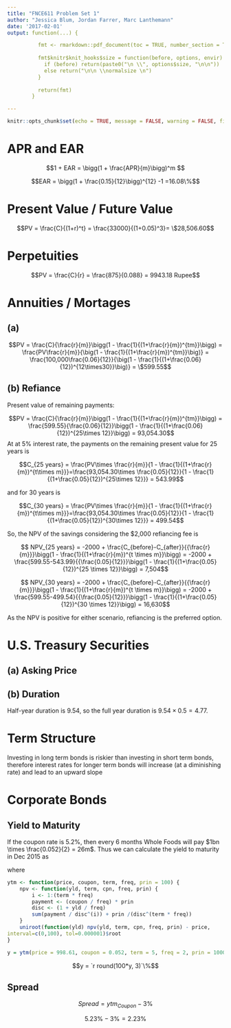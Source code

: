 ```yaml
---
title: "FNCE611 Problem Set 1"
author: "Jessica Blum, Jordan Farrer, Marc Lanthemann"
date: '2017-02-01'
output: function(...) {

          fmt <- rmarkdown::pdf_document(toc = TRUE, number_section = TRUE, df_print = 'kable',...)
        
          fmt$knitr$knit_hooks$size = function(before, options, envir) {
            if (before) return(paste0("\n \\", options$size, "\n\n"))
            else return("\n\n \\normalsize \n")
          }
        
          return(fmt)
        }

---
```


```r
knitr::opts_chunk$set(echo = TRUE, message = FALSE, warning = FALSE, fig.align = 'center', size = 'small')
```

# APR and EAR

$$1 + EAR = \bigg(1 + \frac{APR}{m}\bigg)^m $$

$$EAR = \bigg(1 + \frac{0.15}{12}\bigg)^{12} -1 =16.08\%$$

# Present Value / Future Value

$$PV = \frac{C}{(1+r)^t} = \frac{33000}{(1+0.05)^3}= \$28,506.60$$

# Perpetuities

$$PV = \frac{C}{r} = \frac{875}{0.088} = 9943.18 Rupee$$

# Annuities / Mortages

## (a)

$$PV = \frac{C}{\frac{r}{m}}\bigg(1 - \frac{1}{(1+\frac{r}{m})^{tm}}\bigg) = \frac{PV\frac{r}{m}}{\big(1 - \frac{1}{(1+\frac{r}{m})^{tm}}\big)} = \frac{100,000\frac{0.06}{12}}{\big(1 - \frac{1}{(1+\frac{0.06}{12})^{12\times30}}\big)} = \$599.55$$

## (b) Refiance

Present value of remaining payments:

$$PV = \frac{C}{\frac{r}{m}}\bigg(1 - \frac{1}{(1+\frac{r}{m})^{tm}}\bigg) = \frac{599.55}{\frac{0.06}{12}}\bigg(1 - \frac{1}{(1+\frac{0.06}{12})^{25\times 12}}\bigg) = 93,054.30$$
At at 5% interest rate, the payments on the remaining present value for 25 years is

$$C_{25 years} = \frac{PV\times \frac{r}{m}}{1 - \frac{1}{(1+\frac{r}{m})^{t\times m}}}=\frac{93,054.30\times \frac{0.05}{12}}{1 - \frac{1}{(1+\frac{0.05}{12})^{25\times 12}}} = 543.99$$

and for 30 years is

$$C_{30 years} = \frac{PV\times \frac{r}{m}}{1 - \frac{1}{(1+\frac{r}{m})^{t\times m}}}=\frac{93,054.30\times \frac{0.05}{12}}{1 - \frac{1}{(1+\frac{0.05}{12})^{30\times 12}}} = 499.54$$

So, the NPV of the savings considering the $2,000 refiancing fee is

$$ NPV_{25 years} = -2000 + \frac{C_{before}-C_{after}}{{\frac{r}{m}}}\bigg(1 - \frac{1}{(1+\frac{r}{m})^{t \times m}}\bigg) = -2000 +  \frac{599.55-543.99}{{\frac{0.05}{12}}}\bigg(1 - \frac{1}{(1+\frac{0.05}{12})^{25 \times 12}}\bigg) = 7,504$$

$$ NPV_{30 years} = -2000 + \frac{C_{before}-C_{after}}{{\frac{r}{m}}}\bigg(1 - \frac{1}{(1+\frac{r}{m})^{t \times m}}\bigg) = -2000 +  \frac{599.55-499.54}{{\frac{0.05}{12}}}\bigg(1 - \frac{1}{(1+\frac{0.05}{12})^{30 \times 12}}\bigg) = 16,630$$

As the NPV is positive for either scenario, refiancing is the preferred option. 

# U.S. Treasury Securities

## (a) Asking Price

\begin{align}
\ P_{ask} & = \frac{\frac{Coupon}{2}}{\frac{Yield}{2}}\bigg(1-\frac{1}{(1+\frac{Yield}{2})^{2\times years}}\bigg) + \frac{100}{(1+\frac{yield}{2})^{2\times years}} \\
 & = \frac{\frac{0.0215}{2}}{\frac{0.01945}{2}}\bigg(1-\frac{1}{(1+\frac{0.01945}{2})^{2\times 5}}\bigg) + \frac{100}{(1+\frac{0.01945}{2})^{2\times 10}} = 100.85
\end{align}


## (b) Duration

\begin{align}
\ duration &= \frac{\sum_{i=1}^{N}\frac{t_i\,{cf}_i}{(1+y)^i}}{\sum_{i=1}^{N}\frac{cf_i}{(1+y)^i}} \\
 & = \frac{\frac{1\,\frac{0.02125}{2}}{(1+\frac{0.01945}{2})^1} + \frac{2\,\frac{0.02125}{2}}{(1+\frac{0.01945}{2})^2} + \dotsm + \frac{10\,\frac{1.02125}{2}}{(1+\frac{0.01945}{2})^{10}}}{\frac{\frac{0.02125}{2}}{(1+\frac{0.01945}{2})^1} + \frac{\frac{0.02125}{2}}{(1+\frac{0.01945}{2})^2} + \dotsm + \frac{\frac{1.02125}{2}}{(1+\frac{0.01945}{2})^{10}}} \\
 & = \frac{9.624}{1.009} = 9.54
\end{align}

Half-year duration is $9.54$, so the full year duration is $9.54 \times 0.5 = 4.77$.

# Term Structure

Investing in long term bonds is riskier than investing in short term bonds, therefore interest rates for longer term bonds will increase (at a diminishing rate) and lead to an upward slope

# Corporate Bonds

## Yield to Maturity

If the coupon rate is 5.2%, then every 6 months Whole Foods will pay $1bn \times \frac{0.052}{2} = 26m$. Thus we can calculate the yield to maturity in Dec 2015 as

\begin{equation}
\ PV = \frac{coupon}{(1+\frac{y}{2})^1} + \frac{coupon}{(1+\frac{y}{2})^2} + \dotsm + \frac{FV + coupon}{(1+\frac{y}{2})^{10}}
\end{equation}

\begin{equation}
\ 998.61 = \frac{52}{(1+\frac{y}{2})^1} + \frac{52}{(1+\frac{y}{2})^2} + \dotsm + \frac{1000 + 52}{(1+\frac{y}{2})^{10}}
\end{equation}

where

```r
ytm <- function(price, coupon, term, freq, prin = 100) {
    npv <- function(yld, term, cpn, freq, prin) {
        i <- 1:(term * freq)
        payment <- (coupon / freq) * prin
        disc <- (1 + yld / freq)
        sum(payment / disc^(i)) + prin /(disc^(term * freq))
    }
    uniroot(function(yld) npv(yld, term, cpn, freq, prin) - price,
interval=c(0,100), tol=0.000001)$root
}

y = ytm(price = 998.61, coupon = 0.052, term = 5, freq = 2, prin = 1000)
```



$$y = `r round(100*y, 3)`\%$$

## Spread

$$Spread = ytm_{Coupon} - 3\%$$

$$5.23\% - 3\% = 2.23\%$$